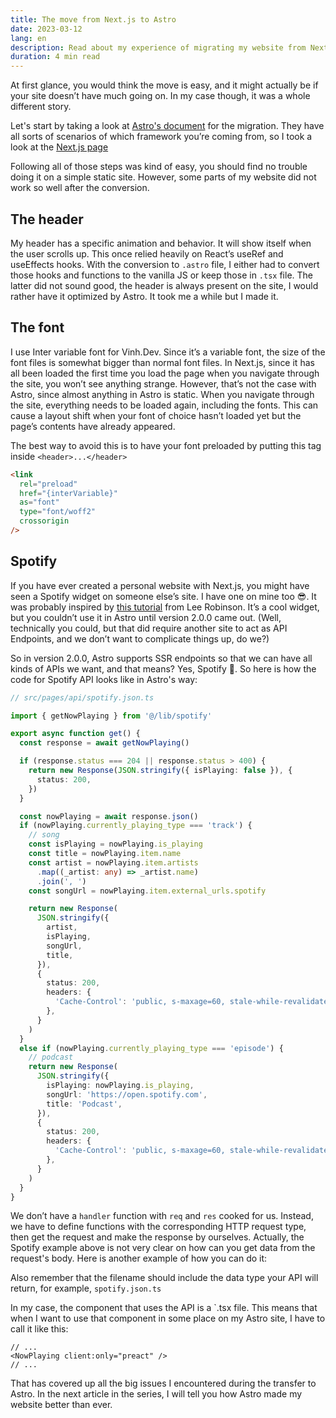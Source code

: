 ```yaml
---
title: The move from Next.js to Astro
date: 2023-03-12
lang: en
description: Read about my experience of migrating my website from Next.js to Astro, a new web framework designed for speed. Learn how I solved some of the challenges and improved the site performance.
duration: 4 min read
---
```


At first glance, you would think the move is easy, and it might actually be if your site doesn’t have much going on. In my case though, it was a whole different story.

Let's start by taking a look at [Astro's document](https://docs.astro.build/en/guides/migrate-to-astro/) for the migration. They have all sorts of scenarios of which framework you’re coming from, so I took a look at the [Next.js page](https://docs.astro.build/en/guides/migrate-to-astro/from-nextjs/)

Following all of those steps was kind of easy, you should find no trouble doing it on a simple static site. However, some parts of my website did not work so well after the conversion.

## The header

My header has a specific animation and behavior. It will show itself when the user scrolls up. This once relied heavily on React’s useRef and useEffects hooks. With the conversion to `.astro` file, I either had to convert those hooks and functions to the vanilla JS or keep those in `.tsx` file. The latter did not sound good, the header is always present on the site, I would rather have it optimized by Astro. It took me a while but I made it.

## The font

I use Inter variable font for Vinh.Dev. Since it’s a variable font, the size of the font files is somewhat bigger than normal font files. In Next.js, since it has all been loaded the first time you load the page when you navigate through the site, you won’t see anything strange. However, that’s not the case with Astro, since almost anything in Astro is static. When you navigate through the site, everything needs to be loaded again, including the fonts. This can cause a layout shift when your font of choice hasn’t loaded yet but the page’s contents have already appeared.

The best way to avoid this is to have your font preloaded by putting this tag inside `<header>...</header>`

```html
<link
  rel="preload"
  href="{interVariable}"
  as="font"
  type="font/woff2"
  crossorigin
/>
```

## Spotify

If you have ever created a personal website with Next.js, you might have seen a Spotify widget on someone else’s site. I have one on mine too 😎. It was probably inspired by [this tutorial](https://leerob.io/blog/spotify-api-nextjs) from Lee Robinson. It’s a cool widget, but you couldn’t use it in Astro until version 2.0.0 came out. (Well, technically you could, but that did require another site to act as API Endpoints, and we don’t want to complicate things up, do we?)

So in version 2.0.0, Astro supports SSR endpoints so that we can have all kinds of APIs we want, and that means? Yes, Spotify 🎉. So here is how the code for Spotify API looks like in Astro's way:

```ts
// src/pages/api/spotify.json.ts

import { getNowPlaying } from '@/lib/spotify'

export async function get() {
  const response = await getNowPlaying()

  if (response.status === 204 || response.status > 400) {
    return new Response(JSON.stringify({ isPlaying: false }), {
      status: 200,
    })
  }

  const nowPlaying = await response.json()
  if (nowPlaying.currently_playing_type === 'track') {
    // song
    const isPlaying = nowPlaying.is_playing
    const title = nowPlaying.item.name
    const artist = nowPlaying.item.artists
      .map((_artist: any) => _artist.name)
      .join(', ')
    const songUrl = nowPlaying.item.external_urls.spotify

    return new Response(
      JSON.stringify({
        artist,
        isPlaying,
        songUrl,
        title,
      }),
      {
        status: 200,
        headers: {
          'Cache-Control': 'public, s-maxage=60, stale-while-revalidate=30',
        },
      }
    )
  }
  else if (nowPlaying.currently_playing_type === 'episode') {
    // podcast
    return new Response(
      JSON.stringify({
        isPlaying: nowPlaying.is_playing,
        songUrl: 'https://open.spotify.com',
        title: 'Podcast',
      }),
      {
        status: 200,
        headers: {
          'Cache-Control': 'public, s-maxage=60, stale-while-revalidate=30',
        },
      }
    )
  }
}
```

We don’t have a `handler` function with `req` and `res` cooked for us. Instead, we have to define functions with the corresponding HTTP request type, then get the request and make the response by ourselves. Actually, the Spotify example above is not very clear on how can you get data from the request's body. Here is another example of how you can do it:

Also remember that the filename should include the data type your API will return, for example, `spotify.json.ts`

In my case, the component that uses the API is a `.tsx file. This means that when I want to use that component in some place on my Astro site, I have to call it like this:

```tsx
// ...
<NowPlaying client:only="preact" />
// ...
```

That has covered up all the big issues I encountered during the transfer to Astro. In the next article in the series, I will tell you how Astro made my website better than ever.
